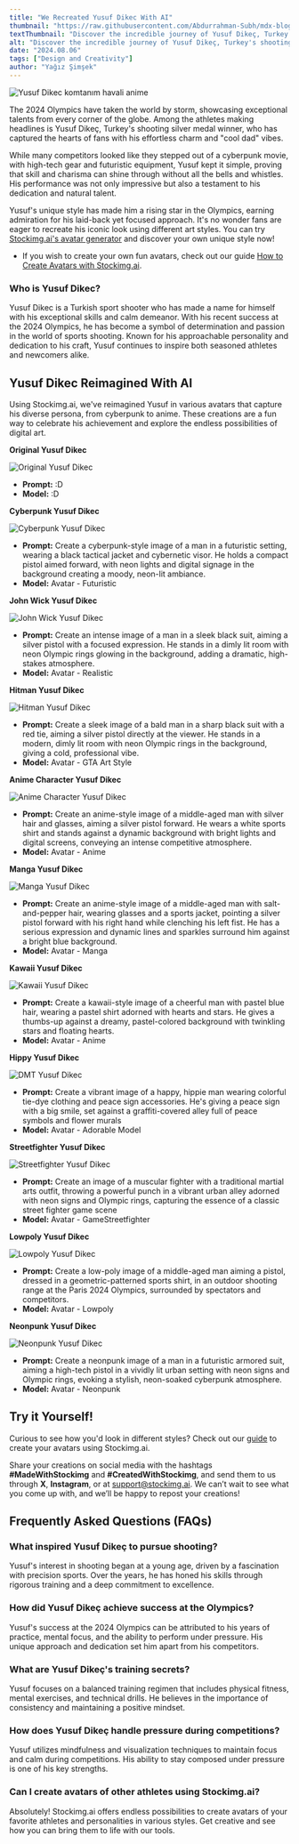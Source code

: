 ```yaml
---
title: "We Recreated Yusuf Dikec With AI"
thumbnail: "https://raw.githubusercontent.com/Abdurrahman-Subh/mdx-blog/main/images/yd-anime.png"
textThumbnail: "Discover the incredible journey of Yusuf Dikeç, Turkey's shooting silver medalist at the 2024 Olympics. Learn how his cool dad vibes and unique style captured global attention, and see his persona reimagined with Stockimg.ai's avatar generator."
alt: "Discover the incredible journey of Yusuf Dikeç, Turkey's shooting silver medalist at the 2024 Olympics. Learn how his cool dad vibes and unique style captured global attention, and see his persona reimagined with Stockimg.ai's avatar generator."
date: "2024.08.06"
tags: ["Design and Creativity"]
author: "Yağız Şimşek"
---
```


![Yusuf Dikec komtanım havali anime](https://raw.githubusercontent.com/Abdurrahman-Subh/mdx-blog/main/images/yd-anime.png)

The 2024 Olympics have taken the world by storm, showcasing exceptional talents from every corner of the globe. Among the athletes making headlines is Yusuf Dikeç, Turkey's shooting silver medal winner, who has captured the hearts of fans with his effortless charm and "cool dad" vibes.

While many competitors looked like they stepped out of a cyberpunk movie, with high-tech gear and futuristic equipment, Yusuf kept it simple, proving that skill and charisma can shine through without all the bells and whistles. His performance was not only impressive but also a testament to his dedication and natural talent.

Yusuf's unique style has made him a rising star in the Olympics, earning admiration for his laid-back yet focused approach. It's no wonder fans are eager to recreate his iconic look using different art styles. You can try [Stockimg.ai's avatar generator](https://stockimg.ai/blog/guide/how-to-create-avatars-with-stockimg) and discover your own unique style now!

- If you wish to create your own fun avatars, check out our guide [How to Create Avatars with Stockimg.ai](https://stockimg.ai/blog/guide/stockimg-avatar-guide).

### Who is Yusuf Dikec?

Yusuf Dikec is a Turkish sport shooter who has made a name for himself with his exceptional skills and calm demeanor. With his recent success at the 2024 Olympics, he has become a symbol of determination and passion in the world of sports shooting. Known for his approachable personality and dedication to his craft, Yusuf continues to inspire both seasoned athletes and newcomers alike.

## Yusuf Dikec Reimagined With AI

Using Stockimg.ai, we've reimagined Yusuf in various avatars that capture his diverse persona, from cyberpunk to anime. These creations are a fun way to celebrate his achievement and explore the endless possibilities of digital art.

**Original Yusuf Dikec**

![Original Yusuf Dikec](https://raw.githubusercontent.com/Abdurrahman-Subh/mdx-blog/main/images/yd-original.jpg)
- **Prompt:** :D
- **Model:** :D

**Cyberpunk Yusuf Dikec**

![Cyberpunk Yusuf Dikec](https://raw.githubusercontent.com/Abdurrahman-Subh/mdx-blog/main/images/yd-cyberpunk.png)
- **Prompt:** Create a cyberpunk-style image of a man in a futuristic setting, wearing a black tactical jacket and cybernetic visor. He holds a compact pistol aimed forward, with neon lights and digital signage in the background creating a moody, neon-lit ambiance.
- **Model:** Avatar - Futuristic

**John Wick Yusuf Dikec**

![John Wick Yusuf Dikec](https://raw.githubusercontent.com/Abdurrahman-Subh/mdx-blog/main/images/yd-jwick.png)
- **Prompt:** Create an intense image of a man in a sleek black suit, aiming a silver pistol with a focused expression. He stands in a dimly lit room with neon Olympic rings glowing in the background, adding a dramatic, high-stakes atmosphere.
- **Model:** Avatar - Realistic

**Hitman Yusuf Dikec**

![Hitman Yusuf Dikec](https://raw.githubusercontent.com/Abdurrahman-Subh/mdx-blog/main/images/yd-hitman.png)
- **Prompt:** Create a sleek image of a bald man in a sharp black suit with a red tie, aiming a silver pistol directly at the viewer. He stands in a modern, dimly lit room with neon Olympic rings in the background, giving a cold, professional vibe.
- **Model:** Avatar - GTA Art Style

**Anime Character Yusuf Dikec**

![Anime Character Yusuf Dikec](https://raw.githubusercontent.com/Abdurrahman-Subh/mdx-blog/main/images/yd-anime.png)
- **Prompt:** Create an anime-style image of a middle-aged man with silver hair and glasses, aiming a silver pistol forward. He wears a white sports shirt and stands against a dynamic background with bright lights and digital screens, conveying an intense competitive atmosphere.
- **Model:** Avatar - Anime

**Manga Yusuf Dikec**

![Manga Yusuf Dikec](https://raw.githubusercontent.com/Abdurrahman-Subh/mdx-blog/main/images/yd-manga.png)
- **Prompt:** Create an anime-style image of a middle-aged man with salt-and-pepper hair, wearing glasses and a sports jacket, pointing a silver pistol forward with his right hand while clenching his left fist. He has a serious expression and dynamic lines and sparkles surround him against a bright blue background.
- **Model:** Avatar - Manga

**Kawaii Yusuf Dikec**

![Kawaii Yusuf Dikec](https://raw.githubusercontent.com/Abdurrahman-Subh/mdx-blog/main/images/yd-kawaii.png)
- **Prompt:** Create a kawaii-style image of a cheerful man with pastel blue hair, wearing a pastel shirt adorned with hearts and stars. He gives a thumbs-up against a dreamy, pastel-colored background with twinkling stars and floating hearts.
- **Model:** Avatar - Anime

**Hippy Yusuf Dikec**

![DMT Yusuf Dikec](https://raw.githubusercontent.com/Abdurrahman-Subh/mdx-blog/main/images/yd-hippi.png)
- **Prompt:** Create a vibrant image of a happy, hippie man wearing colorful tie-dye clothing and peace sign accessories. He's giving a peace sign with a big smile, set against a graffiti-covered alley full of peace symbols and flower murals
- **Model:** Avatar - Adorable Model

**Streetfighter Yusuf Dikec**

![Streetfighter Yusuf Dikec](https://raw.githubusercontent.com/Abdurrahman-Subh/mdx-blog/main/images/yd-streetfighter.png)
- **Prompt:** Create an image of a muscular fighter with a traditional martial arts outfit, throwing a powerful punch in a vibrant urban alley adorned with neon signs and Olympic rings, capturing the essence of a classic street fighter game scene
- **Model:** Avatar - GameStreetfighter

**Lowpoly Yusuf Dikec**

![Lowpoly Yusuf Dikec](https://raw.githubusercontent.com/Abdurrahman-Subh/mdx-blog/main/images/yd-lowpoly.png)
- **Prompt:** Create a low-poly image of a middle-aged man aiming a pistol, dressed in a geometric-patterned sports shirt, in an outdoor shooting range at the Paris 2024 Olympics, surrounded by spectators and competitors.
- **Model:** Avatar - Lowpoly

**Neonpunk Yusuf Dikec**

![Neonpunk Yusuf Dikec](https://raw.githubusercontent.com/Abdurrahman-Subh/mdx-blog/main/images/yd-neonpunk.png)
- **Prompt:** Create a neonpunk image of a man in a futuristic armored suit, aiming a high-tech pistol in a vividly lit urban setting with neon signs and Olympic rings, evoking a stylish, neon-soaked cyberpunk atmosphere.
- **Model:** Avatar - Neonpunk

## Try it Yourself! 

Curious to see how you'd look in different styles? Check out our [guide](https://stockimg.ai/blog/guide/how-to-create-avatars-with-stockimg) to create your avatars using Stockimg.ai. 

Share your creations on social media with the hashtags **#MadeWithStockimg** and **#CreatedWithStockimg**, and send them to us through **X**, **Instagram**, or at [support@stockimg.ai](mailto:support@stockimg.ai). We can’t wait to see what you come up with, and we’ll be happy to repost your creations!

## Frequently Asked Questions (FAQs)

### What inspired Yusuf Dikeç to pursue shooting?
Yusuf's interest in shooting began at a young age, driven by a fascination with precision sports. Over the years, he has honed his skills through rigorous training and a deep commitment to excellence.

### How did Yusuf Dikeç achieve success at the Olympics?
Yusuf's success at the 2024 Olympics can be attributed to his years of practice, mental focus, and the ability to perform under pressure. His unique approach and dedication set him apart from his competitors.

### What are Yusuf Dikeç's training secrets?
Yusuf focuses on a balanced training regimen that includes physical fitness, mental exercises, and technical drills. He believes in the importance of consistency and maintaining a positive mindset.

### How does Yusuf Dikeç handle pressure during competitions?
Yusuf utilizes mindfulness and visualization techniques to maintain focus and calm during competitions. His ability to stay composed under pressure is one of his key strengths.

### Can I create avatars of other athletes using Stockimg.ai?
Absolutely! Stockimg.ai offers endless possibilities to create avatars of your favorite athletes and personalities in various styles. Get creative and see how you can bring them to life with our tools.